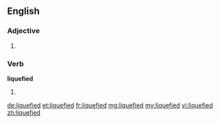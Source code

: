 ==English==

===Adjective===
{{en-adj}}

# {{alternative spelling of|liquified}}

===Verb===
'''liquefied'''

# {{past of|liquefy}} {{alternative spelling of|liquified}}

[[de:liquefied]]
[[et:liquefied]]
[[fr:liquefied]]
[[mg:liquefied]]
[[my:liquefied]]
[[vi:liquefied]]
[[zh:liquefied]]
